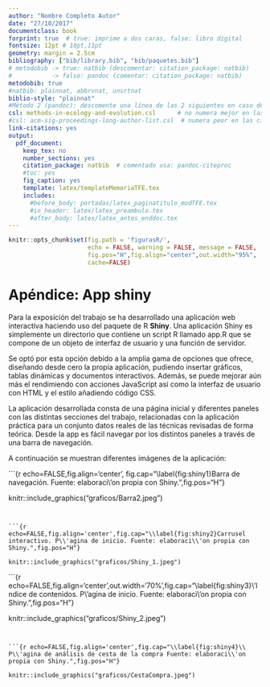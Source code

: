 ```yaml
---
author: "Nombre Completo Autor"
date: "27/10/2017"
documentclass: book
forprint: true  # true: imprime a dos caras, false: libro digital
fontsize: 12pt # 10pt,11pt
geometry: margin = 2.5cm 
bibliography: ["bib/library.bib", "bib/paquetes.bib"]
# metodobib -> true: natbib (descomentar: citation_package: natbib) 
#           -> false: pandoc (comentar: citation_package: natbib)
metodobib: true
#natbib: plainnat, abbrvnat, unsrtnat
biblio-style: "plainnat"
#Método 2 (pandoc): descomente una línea de las 2 siguientes en caso de usarlo
csl: methods-in-ecology-and-evolution.csl      # no numera mejor en las citas
#csl: acm-sig-proceedings-long-author-list.csl  # numera peor en las citas
link-citations: yes
output: 
  pdf_document:
    keep_tex: no
    number_sections: yes
    citation_package: natbib  # comentado usa: pandoc-citeproc
    #toc: yes
    fig_caption: yes
    template: latex/templateMemoriaTFE.tex
    includes:
      #before_body: portadas/latex_paginatitulo_modTFE.tex
      #in_header: latex/latex_preambulo.tex
      #after_body: latex/latex_antes_enddoc.tex
---
```


```r
knitr::opts_chunk$set(fig.path = 'figurasR/',
                      echo = FALSE, warning = FALSE, message = FALSE,
                      fig.pos="H",fig.align="center",out.width="95%",
                      cache=FALSE)

```

<!-- \setcounter{chapter}{2} -->

<!-- \setcounter{chapter}{2} escribir 2 para capítulo 3  -->

<!-- \pagenumbering{arabic} -->

```{=tex}
\ifdefined\ifprincipal
\else
\setlength{\parindent}{1em}
\pagestyle{fancy}
\setcounter{tocdepth}{4}
\tableofcontents
```
<!-- \nocite{*} -->

\fi

```{=tex}
\ifdefined\ifdoblecara
\fancyhead{}{}
\fancyhead[LE,RO]{\scriptsize\rightmark}
\fancyfoot[LO,RE]{\scriptsize\slshape \leftmark}
\fancyfoot[C]{}
\fancyfoot[LE,RO]{\footnotesize\thepage}
\else
\fancyhead{}{}
\fancyhead[RO]{\scriptsize\rightmark}
\fancyfoot[LO]{\scriptsize\slshape \leftmark}
\fancyfoot[C]{}
\fancyfoot[RO]{\footnotesize\thepage}
\fi
\renewcommand{\headrulewidth}{0.4pt}
\renewcommand{\footrulewidth}{0.4pt}
```
# Apéndice: App shiny

Para la exposición del trabajo se ha desarrollado una aplicación web interactiva haciendo uso del paquete de R **Shiny**. Una aplicación Shiny es simplemente un directorio que contiene un script R llamado app.R que se compone de un objeto de interfaz de usuario y una función de servidor.

Se optó por esta opción debido a la amplia gama de opciones que ofrece, diseñando desde cero la propia aplicación, pudiendo insertar gráficos, tablas dinámicas y documentos interactivos. Además, se puede mejorar aún más el rendimiendo con acciones JavaScript así como la interfaz de usuario con HTML y el estilo añadiendo código CSS.

La aplicación desarrollada consta de una página inicial y diferentes paneles con las distintas secciones del trabajo, relacionadas con la aplicación práctica para un conjunto datos reales de las técnicas revisadas de forma teórica. Desde la app es fácil navegar por los distintos paneles a través de una barra de navegación.

A continuación se muestran diferentes imágenes de la aplicación:


```{r echo=FALSE,fig.align='center', fig.cap="\\label{fig:shiny1}Barra de navegación. Fuente: elaboraci\\'on propia con Shiny.",fig.pos="H"}

knitr::include_graphics("graficos/Barra2.jpeg")
```


```{r echo=FALSE,fig.align='center',fig.cap="\\label{fig:shiny2}Carrusel interactivo. P\\'agina de inicio. Fuente: elaboraci\\'on propia con Shiny.",fig.pos="H"}

knitr::include_graphics("graficos/Shiny_1.jpeg")
```


```{r echo=FALSE,fig.align='center',out.width='70%',fig.cap="\\label{fig:shiny3}\\'Indice de contenidos. P\\'agina de inicio. Fuente: elaboraci\\'on propia con Shiny.",fig.pos="H"}

knitr::include_graphics("graficos/Shiny_2.jpeg")
```


```{r echo=FALSE,fig.align='center',fig.cap="\\label{fig:shiny4}\\ P\\'agina de análisis de cesta de la compra Fuente: elaboraci\\'on propia con Shiny.",fig.pos="H"}

knitr::include_graphics("graficos/CestaCompra.jpeg")
```



